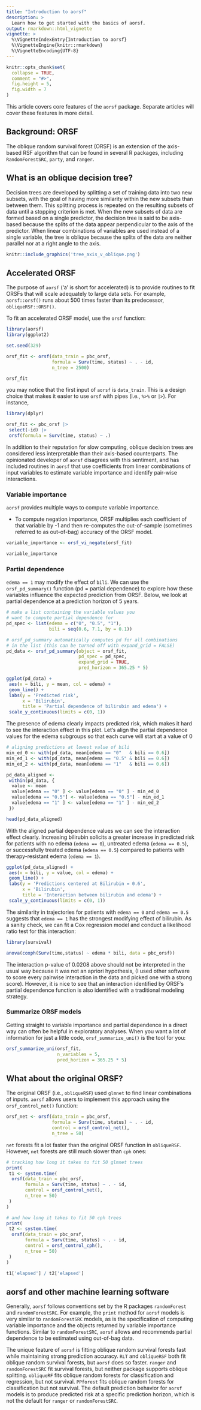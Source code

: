 ```yaml
---
title: "Introduction to aorsf"
description: >
  Learn how to get started with the basics of aorsf.
output: rmarkdown::html_vignette
vignette: >
  %\VignetteIndexEntry{Introduction to aorsf}
  %\VignetteEngine{knitr::rmarkdown}
  %\VignetteEncoding{UTF-8}
---
```


```r
knitr::opts_chunk$set(
  collapse = TRUE,
  comment = "#>",
  fig.height = 5, 
  fig.width = 7
)
```

This article covers core features of the `aorsf` package. Separate articles will cover these features in more detail. 

## Background: ORSF

The oblique random survival forest (ORSF) is an extension of the axis-based RSF algorithm that can be found in several R packages, including `RandomForestSRC`, `party`, and `ranger`. 

## What is an oblique decision tree?

Decision trees are developed by splitting a set of training data into two new subsets, with the goal of having more similarity within the new subsets than between them. This splitting process is repeated on the resulting subsets of data until a stopping criterion is met. When the new subsets of data are formed based on a single predictor, the decision tree is said to be axis-based because the splits of the data appear perpendicular to the axis of the predictor. When linear combinations of variables are used instead of a single variable, the tree is oblique because the splits of the data are neither parallel nor at a right angle to the axis. 

```r

knitr::include_graphics('tree_axis_v_oblique.png')

```

## Accelerated ORSF

The purpose of `aorsf` ('a' is short for accelerated) is to provide routines to fit ORSFs that will scale adequately to large data sets. For example, `aorsf::orsf()` runs about 500 times faster than its predecessor, `obliqueRSF::ORSF()`.

To fit an accelerated ORSF model, use the `orsf` function:

```r

library(aorsf)
library(ggplot2)

set.seed(329)

orsf_fit <- orsf(data_train = pbc_orsf, 
                 formula = Surv(time, status) ~ . - id, 
                 n_tree = 2500)

orsf_fit

```

you may notice that the first input of `aorsf` is `data_train`. This is a design choice that makes it easier to use `orsf` with pipes (i.e., `%>%` or `|>`). For instance,

```r
library(dplyr)

orsf_fit <- pbc_orsf |> 
 select(-id) |> 
 orsf(formula = Surv(time, status) ~ .)

```

In addition to their reputation for slow computing, oblique decision trees are considered less interpretable than their axis-based counterparts. The opinionated developer of `aorsf` disagrees with this sentiment, and has included routines in `aorsf` that use coefficients from linear combinations of input variables to estimate variable importance and identify pair-wise interactions.

### Variable importance

`aorsf` provides multiple ways to compute variable importance. 

- To compute negation importance, ORSF multiplies each coefficient of that variable by -1 and then re-computes the out-of-sample (sometimes referred to as out-of-bag) accuracy of the ORSF model. 

```r

variable_importance <- orsf_vi_negate(orsf_fit)

variable_importance

```


<!-- ### Variable interaction -->

<!-- ORSF's two-way interaction score for a pair of predictors is the proportion of variability in the coefficient of one predictor explained by the mean of the other. If one predictor's coefficient is highly correlated with another predictor's mean value, the two-way interaction score will be high (maximum value of the score is 1). If there is no correlation between the coefficient of one predictor and the mean value of another, the two-way interaction score will be low (minimum value of the score is 0). -->

<!-- ```{r} -->

<!-- variable_interaction <- orsf_interaction(orsf_fit) -->

<!-- variable_interaction[1:5, ] -->

<!-- ``` -->

### Partial dependence

`edema == 1` may modify the effect of `bili`. We can use the `orsf_pd_summary()` function (pd = partial dependence) to explore how these variables influence the expected prediction from ORSF. Below, we look at partial dependence at a prediction horizon of 5 years.

```r

# make a list containing the variable values you
# want to compute partial dependence for
pd_spec <- list(edema = c("0", "0.5", "1"),
                bili = seq(0.6, 7.1, by = 0.1))

# orsf_pd_summary automatically computes pd for all combinations
# in the list (this can be turned off with expand_grid = FALSE)
pd_data <- orsf_pd_summary(object = orsf_fit, 
                           pd_spec = pd_spec,
                           expand_grid = TRUE, 
                           pred_horizon = 365.25 * 5)

ggplot(pd_data) +
 aes(x = bili, y = mean, col = edema) +
 geom_line() + 
 labs(y = 'Predicted risk',
      x = 'Bilirubin',
      title = 'Partial dependence of bilirubin and edema') +
 scale_y_continuous(limits = c(0, 1))

```

The presence of edema clearly impacts predicted risk, which makes it hard to see the interaction effect in this plot. Let's align the partial dependence values for the edema subgroups so that each curve will start at a value of 0 

```r

# aligning predictions at lowest value of bili
min_ed_0 <- with(pd_data, mean[edema == "0"   & bili == 0.6])
min_ed_1 <- with(pd_data, mean[edema == "0.5" & bili == 0.6])
min_ed_2 <- with(pd_data, mean[edema == "1"   & bili == 0.6])

pd_data_aligned <-
 within(pd_data, {
  value <- mean
  value[edema == "0" ] <- value[edema == "0" ] - min_ed_0
  value[edema == "0.5"] <- value[edema == "0.5"] - min_ed_1
  value[edema == "1" ] <- value[edema == "1" ] - min_ed_2
 })

head(pd_data_aligned)


```

With the aligned partial dependence values we can see the interaction effect clearly. Increasing bilirubin solicits a greater increase in predicted risk for patients with no edema (`edema == 0`), untreated edema (`edema == 0.5`), or successfully treated edema (`edema == 0.5`) compared to patients with therapy-resistant edema (`edema == 1`). 

```r

ggplot(pd_data_aligned) +
 aes(x = bili, y = value, col = edema) +
 geom_line() + 
 labs(y = 'Predictions centered at Bilirubin = 0.6',
      x = 'Bilirubin',
      title = 'Interaction between bilirubin and edema') + 
 scale_y_continuous(limits = c(0, 1))

```

The similarity in trajectories for patients with `edema == 0` and `edema == 0.5` suggests that `edema == 1` has the strongest modifying effect of bilirubin. As a sanity check, we can fit a Cox regression model and conduct a likelihood ratio test for this interaction: 

```r

library(survival)

anova(coxph(Surv(time,status) ~ edema * bili, data = pbc_orsf))

```

The interaction p-value of 0.0208 above should not be interpreted in the usual way because it was not an apriori hypothesis, (I used other software to score every pairwise interaction in the data and picked one with a strong score). However, it is nice to see that an interaction identified by ORSF's partial dependence function is also identified with a traditional modeling strategy.

### Summarize ORSF models

Getting straight to variable importance and partial dependence in a direct way can often be helpful in exploratory analyses. When you want a lot of information for just a little code, `orsf_summarize_uni()` is the tool for you:

```r
orsf_summarize_uni(orsf_fit, 
                   n_variables = 5, 
                   pred_horizon = 365.25 * 5)
```

## What about the original ORSF?

The original ORSF (i.e., `obliqueRSF`) used `glmnet` to find linear combinations of inputs. `aorsf` allows users to implement this approach using the `orsf_control_net()` function: 

```r

orsf_net <- orsf(data_train = pbc_orsf, 
                 formula = Surv(time, status) ~ . - id, 
                 control = orsf_control_net(),
                 n_tree = 50)

```

`net` forests fit a lot faster than the original ORSF function in `obliqueRSF`. However, `net` forests are still much slower than `cph` ones:

```r

# tracking how long it takes to fit 50 glmnet trees
print(
 t1 <- system.time(
  orsf(data_train = pbc_orsf, 
       formula = Surv(time, status) ~ . - id, 
       control = orsf_control_net(),
       n_tree = 50)
 )
)

# and how long it takes to fit 50 cph trees
print(
 t2 <- system.time(
  orsf(data_train = pbc_orsf, 
       formula = Surv(time, status) ~ . - id, 
       control = orsf_control_cph(),
       n_tree = 50)
 )
)

t1['elapsed'] / t2['elapsed']


```

## aorsf and other machine learning software

Generally, `aorsf` follows conventions set by the R packages `randomForest` and `randomForestSRC`. For example, the `print` method for `aorsf` models is very similar to `randomForestSRC` models, as is the specification of computing variable importance and the objects returned by variable importance functions. Similar to `randomForestSRC`, `aorsf` allows and recommends partial dependence to be estimated using out-of-bag data. 

The unique feature of `aorsf` is fitting oblique random survival forests fast while maintaining strong prediction accuracy. `RLT` and `obliqueRSF` both fit oblique random survival forests, but `aorsf` does so faster. `ranger` and `randomForestSRC` fit survival forests, but neither package supports oblique splitting. `obliqueRF` fits oblique random forests for classification and regression, but not survival. `PPforest` fits oblique random forests for classification but not survival. The default prediction behavior for `aorsf` models is to produce predicted risk at a specific prediction horizon, which is not the default for `ranger`  or `randomForestSRC`.

